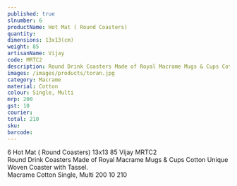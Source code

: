 ---
published: true
slnumber: 6
productName: Hot Mat ( Round Coasters)
quantity:
dimensions: 13x13(cm)	
weight: 85
artisanName: Vijay
code: MRTC2
description: Round Drink Coasters Made of Royal Macrame Mugs & Cups Cotton Unique Woven Coaster with Tassel.
images: /images/products/toran.jpg
category: Macrame
material: Cotton
colour: Single, Multi
mrp: 200
gst: 10
courier:	
total: 210
sku:
barcode:
---
6	Hot Mat ( Round Coasters)		13x13	85	Vijay	MRTC2	
Round Drink Coasters Made of Royal Macrame Mugs & Cups Cotton Unique Woven Coaster with Tassel.		
Macrame	Cotton	Single, Multi	200	10		210												
